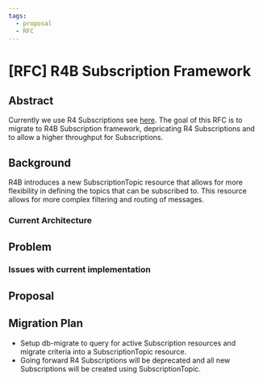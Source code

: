 ```yaml
---
tags:
  - proposal
  - RFC
---
```


# [RFC] R4B Subscription Framework

## Abstract
Currently we use R4 Subscriptions see [here](../Data_Model/R4/Subscription). 
The goal of this RFC is to migrate to R4B Subscription framework, depricating R4 Subscriptions and to allow a higher throughput for Subscriptions.

## Background
R4B introduces a new SubscriptionTopic resource that allows for more flexibility in defining the topics that can be subscribed to. 
This resource allows for more complex filtering and routing of messages.

### Current Architecture


## Problem

### Issues with current implementation


## Proposal

## Migration Plan
* Setup db-migrate to query for active Subscription resources and migrate criteria into a SubscriptionTopic resource.
* Going forward R4 Subscriptions will be deprecated and all new Subscriptions will be created using SubscriptionTopic.